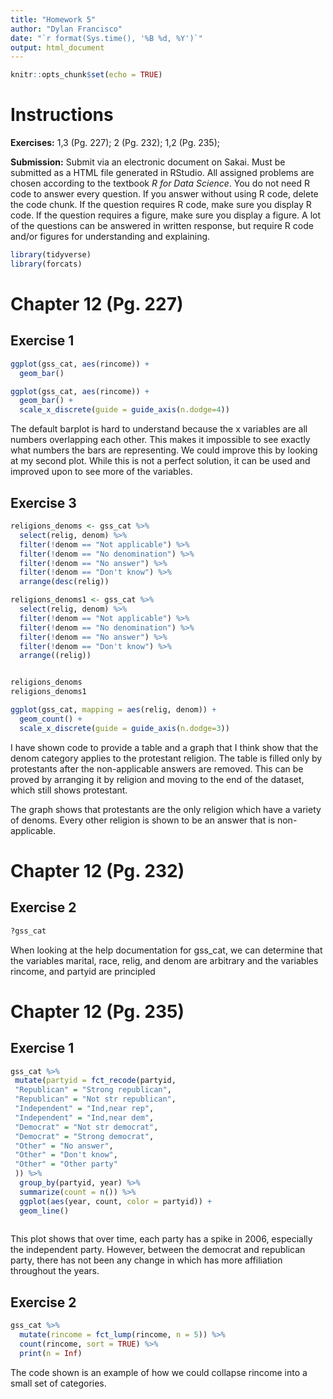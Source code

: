 ```yaml
---
title: "Homework 5"
author: "Dylan Francisco"
date: "`r format(Sys.time(), '%B %d, %Y')`"
output: html_document
---
```


```r
knitr::opts_chunk$set(echo = TRUE)
```

# Instructions

**Exercises:**  1,3 (Pg. 227); 2 (Pg. 232); 1,2 (Pg. 235); 

**Submission:** Submit via an electronic document on Sakai. Must be submitted as a HTML file generated in RStudio. All assigned problems are chosen according to the textbook *R for Data Science*. You do not need R code to answer every question. If you answer without using R code, delete the code chunk. If the question requires R code, make sure you display R code. If the question requires a figure, make sure you display a figure. A lot of the questions can be answered in written response, but require R code and/or figures for understanding and explaining.

```r
library(tidyverse)
library(forcats)
```

# Chapter 12 (Pg. 227)

##  Exercise 1
```r
ggplot(gss_cat, aes(rincome)) +
  geom_bar() 

ggplot(gss_cat, aes(rincome)) +
  geom_bar() +
  scale_x_discrete(guide = guide_axis(n.dodge=4))
```

The default barplot is hard to understand because the x variables are all numbers overlapping each other. This makes it impossible to see exactly what numbers the bars are representing. We could improve this by looking at my second plot. While this is not a perfect solution, it can be used and improved upon to see more of the variables.

##  Exercise 3
```r
religions_denoms <- gss_cat %>% 
  select(relig, denom) %>% 
  filter(!denom == "Not applicable") %>% 
  filter(!denom == "No denomination") %>% 
  filter(!denom == "No answer") %>% 
  filter(!denom == "Don't know") %>% 
  arrange(desc(relig))

religions_denoms1 <- gss_cat %>% 
  select(relig, denom) %>% 
  filter(!denom == "Not applicable") %>% 
  filter(!denom == "No denomination") %>% 
  filter(!denom == "No answer") %>% 
  filter(!denom == "Don't know") %>% 
  arrange((relig))


religions_denoms
religions_denoms1

ggplot(gss_cat, mapping = aes(relig, denom)) +
  geom_count() +
  scale_x_discrete(guide = guide_axis(n.dodge=3))
```

I have shown code to provide a table and a graph that I think show that the denom category applies to the protestant religion. The table is filled only by protestants after the non-applicable answers are removed. This can be proved by arranging it by religion and moving to the end of the dataset, which still shows protestant. 

The graph shows that protestants are the only religion which have a variety of denoms. Every other religion is shown to be an answer that is non-applicable.


# Chapter 12 (Pg. 232)

##  Exercise 2
```r
?gss_cat
```

When looking at the help documentation for gss_cat, we can determine that the variables marital, race, relig, and denom are arbitrary and the variables rincome, and partyid are principled

# Chapter 12 (Pg. 235)

##  Exercise 1
```r
gss_cat %>%
 mutate(partyid = fct_recode(partyid,
 "Republican" = "Strong republican",
 "Republican" = "Not str republican",
 "Independent" = "Ind,near rep",
 "Independent" = "Ind,near dem",
 "Democrat" = "Not str democrat",
 "Democrat" = "Strong democrat",
 "Other" = "No answer",
 "Other" = "Don't know",
 "Other" = "Other party"
 )) %>%
  group_by(partyid, year) %>% 
  summarize(count = n()) %>% 
  ggplot(aes(year, count, color = partyid)) +
  geom_line()
  

```

This plot shows that over time, each party has a spike in 2006, especially the independent party. However, between the democrat and republican party, there has not been any change in which has more affiliation throughout the years.


##  Exercise 2
```r
gss_cat %>% 
  mutate(rincome = fct_lump(rincome, n = 5)) %>% 
  count(rincome, sort = TRUE) %>% 
  print(n = Inf)
```


The code shown is an example of how we could collapse rincome into a small set of categories.